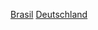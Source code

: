 {{Catnav|頁面分類|地理|国家|按國家分類|各國人物|巴西人}}
{{Catnav|頁面分類|各種主題的頁面分類|按國家分類|各國人物|巴西人}}
{{Catnav|頁面分類|人物|各國人物|巴西人}}
{{Commons category|German Brazilians}}

[[Category:德國裔|Brasil]]
[[Category:各族群巴西人|Deutschland]]